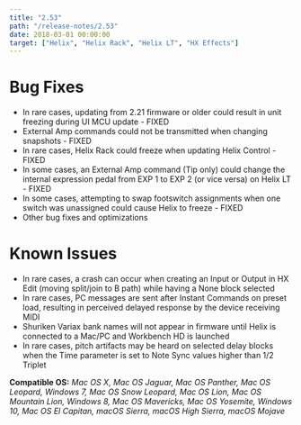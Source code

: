 ```yaml
---
title: "2.53"
path: "/release-notes/2.53"
date: 2018-03-01 00:00:00
target: ["Helix", "Helix Rack", "Helix LT", "HX Effects"]
---
```


# Bug Fixes
- In rare cases, updating from 2.21 firmware or older could result in unit freezing during UI MCU update - FIXED
- External Amp commands could not be transmitted when changing snapshots - FIXED
- In rare cases, Helix Rack could freeze when updating Helix Control - FIXED
- In some cases, an External Amp command (Tip only) could change the internal expression pedal from EXP 1 to EXP 2 (or vice versa) on Helix LT - FIXED
- In some cases, attempting to swap footswitch assignments when one switch was unassigned could cause Helix to freeze - FIXED
- Other bug fixes and optimizations

# Known Issues
- In rare cases, a crash can occur when creating an Input or Output in HX Edit (moving split/join to B path) while having a None block selected
- In rare cases, PC messages are sent after Instant Commands on preset load, resulting in perceived delayed response by the device receiving MIDI
- Shuriken Variax bank names will not appear in firmware until Helix is connected to a Mac/PC and Workbench HD is launched
- In rare cases, pitch artifacts may be heard on selected delay blocks when the Time parameter is set to Note Sync values higher than 1/2 Triplet


**Compatible OS:** *Mac OS X, Mac OS Jaguar, Mac OS Panther, Mac OS Leopard, Windows 7, Mac OS Snow Leopard, Mac OS Lion, Mac OS Mountain Lion, Windows 8, Mac OS Mavericks, Mac OS Yosemite, Windows 10, Mac OS El Capitan, macOS Sierra, macOS High Sierra, macOS Mojave*